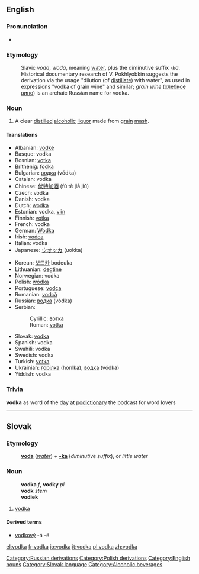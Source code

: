 {{wikipedia}}
==English==

===Pronunciation===
*{{IPA|/ˈvɒdkə/}}

===Etymology===
:Slavic ''voda'', ''woda'', meaning [[water]], plus the diminutive suffix ''-ka''. Historical documentary research of V. Pokhlyobkin suggests the derivation via the usage "dilution (of [[distil]]late) with water", as used in expressions "vodka of grain wine" and similar; ''grain wine'' ([[хлебное вино]]) is an archaic Russian name for vodka.

===Noun===
{{en-noun-reg}}

# A clear [[distil]]led [[alcoholic]] [[liquor]] made from [[grain]] [[mash]].

====Translations====
{{top}}
*Albanian: [[vodkë]] {{f}}
*Basque: vodka
*Bosnian: [[votka#Bosnian|votka]] {{f}}
*Brithenig: [[fodka]] {{f}}
*Bulgarian: [[водка]] (vódka) {{f}}
*Catalan: vodka {{f}}
*Chinese: [[伏特加酒]] (fú tè jiā jiǔ)
*Czech: vodka {{f}}
*Danish: vodka {{c}}
*Dutch: [[wodka]] {{c}}
*Estonian: vodka, [[viin]]
*Finnish: [[votka]]
*French: vodka {{f}}
*German: [[Wodka]] {{m}}
*Irish: [[vodca]] {{m}}
*Italian: vodka {{f}}
*Japanese: [[ウオッカ]] (uokka)
{{mid}}
*Korean: [[보드카]] bodeuka
*Lithuanian: [[degtinė]] {{f}}
*Norwegian: vodka {{c}}
*Polish: [[wódka]] {{f}}
*Portuguese: [[vodca]] {{f}}
*Romanian: [[vodcă]] {{f}}
*Russian: [[водка]] (vódka) {{f}}
*Serbian:
*:Cyrillic: [[вотка#Serbian|вотка]] {{f}}
*:Roman: [[votka#Serbian|votka]] {{f}}
*Slovak: [[vodka#Slovak|vodka]] {{f}}
*Spanish: vodka {{f}}
*Swahili: vodka
*Swedish: vodka {{c}}
*Turkish: [[votka]]
*Ukrainian: [[горілка]] {{f}} (horílka), [[водка]] (vódka) {{f}}
*Yiddish: vodka {{m}}
{{bottom}}

===Trivia===
'''vodka''' as word of the day at [http://podictionary.libsyn.com/index.php?post_id=102074 podictionary] the podcast for word lovers

----

==Slovak==
===Etymology===
:'''[[voda#Slovak|voda]]''' (''[[water]]'') + '''[[-ka#Slovak|-ka]]''' (''diminutive suffix''), or ''little water''
===Noun===
:'''vodka''' ''f'', '''vodky''' ''pl''
:'''vodk''' ''stem''
:'''vodiek''' ''{{genpl}}''
:{{decpat}} {{zena}}
# [[vodka#English|vodka]]
====Derived terms====
* [[vodkový]] -á -é

[[Category:Russian derivations]]
[[Category:Polish derivations]]
[[Category:English nouns]]
[[Category:Slovak language]]
[[Category:Alcoholic beverages]]

[[el:vodka]]
[[fr:vodka]]
[[io:vodka]]
[[it:vodka]]
[[pl:vodka]]
[[zh:vodka]]